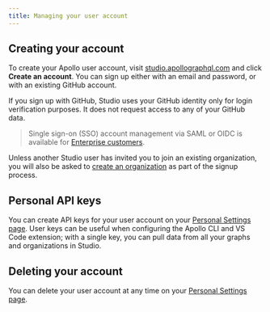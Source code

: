 ```yaml
---
title: Managing your user account
---
```


## Creating your account

To create your Apollo user account, visit [studio.apollographql.com](https://studio.apollographql.com) and click **Create an account**. You can sign
up either with an email and password, or with an existing GitHub account.

If you sign up with GitHub, Studio uses your GitHub identity only for
login verification purposes. It does not request access to any of your GitHub
data.

> Single sign-on (SSO) account management via SAML or OIDC is available for [Enterprise customers](https://www.apollographql.com/pricing/).

Unless another Studio user has invited you to join an existing organization,
you will also be asked to [create an organization](./organizations/) as part of the signup process.

## Personal API keys

You can create API keys for your user account on your [Personal Settings page](https://studio.apollographql.com/user-settings).
User keys can be useful when configuring the Apollo CLI and VS Code extension; with a single key, you can pull data from all your graphs and organizations in Studio.

## Deleting your account

You can delete your user account at any time on your [Personal Settings page](https://studio.apollographql.com/user-settings).
